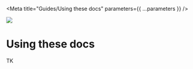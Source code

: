 
<Meta title="Guides/Using these docs" parameters={{ ...parameters }} />

![](https://graphics.thomsonreuters.com/style-assets/images/logos/reuters-graphics-logo/svg/graphics-logo-color-dark.svg)

# Using these docs

TK
